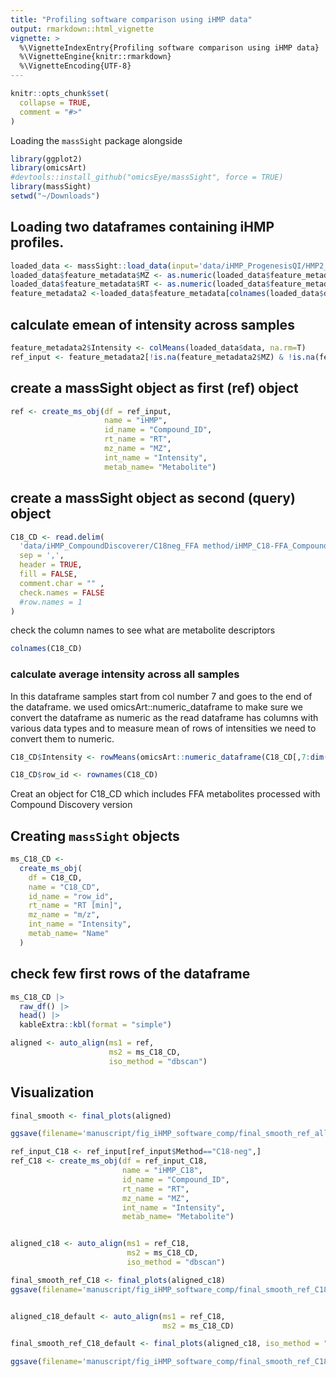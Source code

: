 ```yaml
---
title: "Profiling software comparison using iHMP data"
output: rmarkdown::html_vignette
vignette: >
  %\VignetteIndexEntry{Profiling software comparison using iHMP data}
  %\VignetteEngine{knitr::rmarkdown}
  %\VignetteEncoding{UTF-8}
---
```



```r
knitr::opts_chunk$set(
  collapse = TRUE,
  comment = "#>"
)
```

Loading the `massSight` package alongside 

```r
library(ggplot2)
library(omicsArt)
#devtools::install_github("omicsEye/massSight", force = TRUE)
library(massSight)
setwd("~/Downloads")
```

## Loading two dataframes containing iHMP profiles.

```r
loaded_data <- massSight::load_data(input='data/iHMP_ProgenesisQI/HMP2_metabolomics.xlsx', type = 'all', sheet = 1, id = 'Compound_ID')
loaded_data$feature_metadata$MZ <- as.numeric(loaded_data$feature_metadata$MZ)
loaded_data$feature_metadata$RT <- as.numeric(loaded_data$feature_metadata$RT)
feature_metadata2 <-loaded_data$feature_metadata[colnames(loaded_data$data),]
```
## calculate emean of intensity across samples 

```r
feature_metadata2$Intensity <- colMeans(loaded_data$data, na.rm=T)
ref_input <- feature_metadata2[!is.na(feature_metadata2$MZ) & !is.na(feature_metadata2$RT), ]
```

## create a massSight object as first (ref) object

```r
ref <- create_ms_obj(df = ref_input, 
                     name = "iHMP", 
                     id_name = "Compound_ID", 
                     rt_name = "RT", 
                     mz_name = "MZ", 
                     int_name = "Intensity",
                     metab_name= "Metabolite")
```

## create a massSight object as second (query) object

```r
C18_CD <- read.delim(
  'data/iHMP_CompoundDiscoverer/C18neg_FFA method/iHMP_C18-FFA_CompoundDixcoverer_Exported_All_Samples_Annotated.csv',
  sep = ',',
  header = TRUE,
  fill = FALSE,
  comment.char = "" ,
  check.names = FALSE
  #row.names = 1
)
```

check the column names to see what are metabolite descriptors

```r
colnames(C18_CD)
```

### calculate average intensity across all samples

In this dataframe samples start from col number 7 and goes to the end of the dataframe.
we used omicsArt::numeric_dataframe to make sure we convert the dataframe as numeric as the read dataframe has columns with various data types and to measure mean of rows of intensities we need to convert them to numeric.

```r
C18_CD$Intensity <- rowMeans(omicsArt::numeric_dataframe(C18_CD[,7:dim(C18_CD)[2]]) , na.rm=T)

C18_CD$row_id <- rownames(C18_CD)
```

Creat an object for C18_CD which includes FFA metabolites processed with Compound Discovery version

## Creating `massSight` objects

```r
ms_C18_CD <-
  create_ms_obj(
    df = C18_CD,
    name = "C18_CD",
    id_name = "row_id",
    rt_name = "RT [min]",
    mz_name = "m/z",
    int_name = "Intensity",
    metab_name= "Name"
  )
```

## check few first rows of the dataframe
```r
ms_C18_CD |>
  raw_df() |>
  head() |>
  kableExtra::kbl(format = "simple")

aligned <- auto_align(ms1 = ref, 
                      ms2 = ms_C18_CD, 
                      iso_method = "dbscan")
```
## Visualization 
```r
final_smooth <- final_plots(aligned)

ggsave(filename='manuscript/fig_iHMP_software_comp/final_smooth_ref_all.png', plot=final_smooth, width = 7.2, height = 3.5, units = "in", dpi = 300)
```

```r
ref_input_C18 <- ref_input[ref_input$Method=="C18-neg",]
ref_C18 <- create_ms_obj(df = ref_input_C18, 
                         name = "iHMP_C18", 
                         id_name = "Compound_ID", 
                         rt_name = "RT", 
                         mz_name = "MZ", 
                         int_name = "Intensity",
                         metab_name= "Metabolite")


aligned_c18 <- auto_align(ms1 = ref_C18, 
                          ms2 = ms_C18_CD, 
                          iso_method = "dbscan")

final_smooth_ref_C18 <- final_plots(aligned_c18)
ggsave(filename='manuscript/fig_iHMP_software_comp/final_smooth_ref_C18.png', plot=final_smooth_ref_C18, width = 7.2, height = 3.5, units = "in", dpi = 300)


aligned_c18_default <- auto_align(ms1 = ref_C18, 
                                  ms2 = ms_C18_CD)

final_smooth_ref_C18_default <- final_plots(aligned_c18, iso_method = "manual")

ggsave(filename='manuscript/fig_iHMP_software_comp/final_smooth_ref_C18_default.png', plot=final_smooth_ref_C18_default, width = 7.2, height = 3.5, units = "in", dpi = 300)
```




